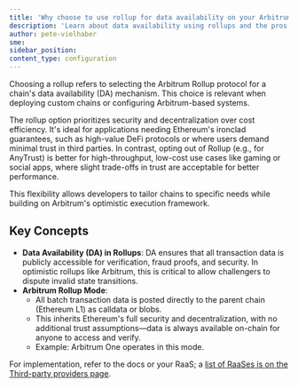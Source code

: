 ```yaml
---
title: 'Why choose to use rollup for data availability on your Arbitrum chain'
description: 'Learn about data availability using rollups and the pros and cons of choosing to use it for DA on your chain.'
author: pete-vielhaber
sme:
sidebar_position:
content_type: configuration
---
```


Choosing a rollup refers to selecting the Arbitrum Rollup protocol for a chain's data availability (DA) mechanism. This choice is relevant when deploying custom chains or configuring Arbitrum-based systems.

The rollup option prioritizes security and decentralization over cost efficiency. It's ideal for applications needing Ethereum's ironclad guarantees, such as high-value DeFi protocols or where users demand minimal trust in third parties. In contrast, opting out of Rollup (e.g., for AnyTrust) is better for high-throughput, low-cost use cases like gaming or social apps, where slight trade-offs in trust are acceptable for better performance.

This flexibility allows developers to tailor chains to specific needs while building on Arbitrum's optimistic execution framework.

## Key Concepts

- **Data Availability (DA) in Rollups**: DA ensures that all transaction data is publicly accessible for verification, fraud proofs, and security. In optimistic rollups like Arbitrum, this is critical to allow challengers to dispute invalid state transitions.
- **Arbitrum Rollup Mode**:
  - All batch transaction data is posted directly to the parent chain (Ethereum L1) as calldata or blobs.
  - This inherits Ethereum's full security and decentralization, with no additional trust assumptions—data is always available on-chain for anyone to access and verify.
  - Example: Arbitrum One operates in this mode.

For implementation, refer to the docs or your RaaS; a [list of RaaSes is on the Third-party providers page](/launch-arbitrum-chain/third-party-integrations/third-party-providers.mdx#rollup-as-a-service-raas-providers).
